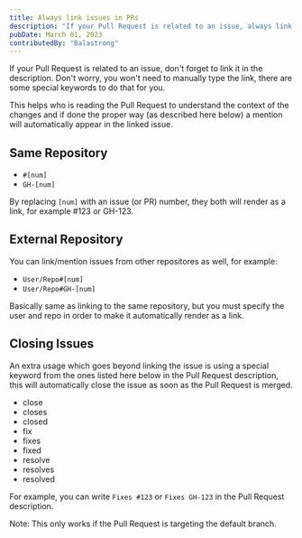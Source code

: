 ```yaml
---
title: Always link issues in PRs
description: "If your Pull Request is related to an issue, always link it in the description."
pubDate: March 01, 2023
contributedBy: "Balastrong"
---
```


If your Pull Request is related to an issue, don't forget to link it in the description. Don't worry, you won't need to manually type the link, there are some special keywords to do that for you.

This helps who is reading the Pull Request to understand the context of the changes and if done the proper way (as described here below) a mention will automatically appear in the linked issue.

## Same Repository

- `#[num]`
- `GH-[num]`

By replacing `[num]` with an issue (or PR) number, they both will render as a link, for example #123 or GH-123.

## External Repository

You can link/mention issues from other repositores as well, for example:

- `User/Repo#[num]`
- `User/Repo#GH-[num]`

Basically same as linking to the same repository, but you must specify the user and repo in order to make it automatically render as a link.

## Closing Issues

An extra usage which goes beyond linking the issue is using a special keyword from the ones listed here below in the Pull Request description, this will automatically close the issue as soon as the Pull Request is merged.

- close
- closes
- closed
- fix
- fixes
- fixed
- resolve
- resolves
- resolved

For example, you can write `Fixes #123` or `Fixes GH-123` in the Pull Request description.

Note: This only works if the Pull Request is targeting the default branch.
